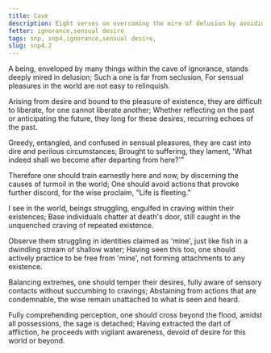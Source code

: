 ```yaml
---
title: Cave
description: Eight verses on overcoming the mire of delusion by avoiding attachment to sensory pleasures, discerning their causes, and practicing for being free of 'mine'.
fetter: ignorance,sensual desire
tags: snp, snp4,ignorance,sensual desire,
slug: snp4.2
---
```


A being, enveloped by many things within the cave of ignorance,
stands deeply mired in delusion;
Such a one is far from seclusion,
For sensual pleasures in the world are not easy to relinquish.

Arising from desire and bound to the pleasure of existence,
they are difficult to liberate, for one cannot liberate another;
Whether reflecting on the past or anticipating the future,
they long for these desires, recurring echoes of the past.

Greedy, entangled, and confused in sensual pleasures,
they are cast into dire and perilous circumstances;
Brought to suffering, they lament,
'What indeed shall we become after departing from here?'"

Therefore one should train earnestly here and now,
by discerning the causes of turmoil in the world;
One should avoid actions that provoke further discord,
for the wise proclaim, "Life is fleeting."

I see in the world, beings struggling,
engulfed in craving within their existences;
Base individuals chatter at death's door,
still caught in the unquenched craving of repeated existence.

Observe them struggling in identities claimed as 'mine',
just like fish in a dwindling stream of shallow water;
Having seen this too, one should actively practice to be free from 'mine',
not forming attachments to any existence.

Balancing extremes, one should temper their desires,
fully aware of sensory contacts without succumbing to cravings;
Abstaining from actions that are condemnable,
the wise remain unattached to what is seen and heard.

Fully comprehending perception, one should cross beyond the flood,
amidst all possessions, the sage is detached;
Having extracted the dart of affliction, he proceeds with vigilant awareness,
devoid of desire for this world or beyond.